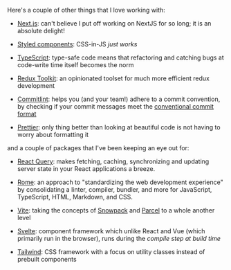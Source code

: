 Here's a couple of other things that I love working with:

- [Next.js](https://nextjs.org): can&apos;t believe I put off working on NextJS
  for so long; it is an absolute delight!

- [Styled components](https://styled-components.com): CSS-in-JS _just works_

- [TypeScript](https://www.typescriptlang.org): type-safe code means that
  refactoring and catching bugs at code-write time itself becomes the norm

- [Redux Toolkit](https://redux-toolkit.js.org): an opinionated toolset for
  much more efficient redux development

- [Commitlint](https://github.com/conventional-changelog/commitlint): helps
  you (and your team!) adhere to a commit convention, by checking if your
  commit messages meet the
  [conventional commit format](https://www.conventionalcommits.org/en/v1.0.0)

- [Prettier](https://prettier.io): only thing better than looking at beautiful
  code is not having to worry about formatting it

and a couple of packages that I've been keeping an eye out for:

- [React Query](https://react-query.tanstack.com): makes fetching, caching, synchronizing and updating server state in your React applications a breeze.

- [Rome](https://rome.tools): an approach to "standardizing the web development experience" by consolidating a linter, compiler, bundler, and more for JavaScript, TypeScript, HTML, Markdown, and CSS.

- [Vite](https://vitejs.dev): taking the concepts of [Snowpack](https://snowpack.dev) and [Parcel](https://parceljs.org) to a whole another level

- [Svelte](https://svelte.dev): component framework which unlike React and Vue (which primarily run in the browser), runs during the _compile step at build time_

- [Tailwind](https://tailwindcss.com): CSS framework with a focus on utility classes instead of prebuilt components
